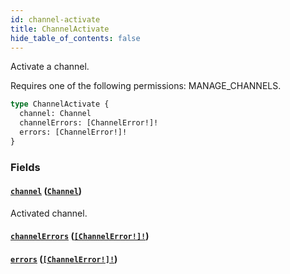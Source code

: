 ```yaml
---
id: channel-activate
title: ChannelActivate
hide_table_of_contents: false
---
```


Activate a channel.

Requires one of the following permissions: MANAGE_CHANNELS.

```graphql
type ChannelActivate {
  channel: Channel
  channelErrors: [ChannelError!]!
  errors: [ChannelError!]!
}
```

### Fields

#### [`channel`](#) ([`Channel`](../../../developer/api-reference/objects/channel))

Activated channel.

#### [`channelErrors`](#) ([`[ChannelError!]!`](../../../developer/api-reference/objects/channel-error))

#### [`errors`](#) ([`[ChannelError!]!`](../../../developer/api-reference/objects/channel-error))
